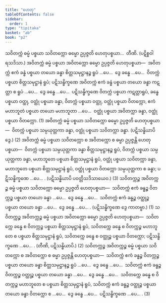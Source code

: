```yaml
---
title: "ဟေတု"
tableOfContents: false
sidebar:
  order: 1
type: "tipitaka"
basket: "ab"
book: "p2"
---
```



<DynamicBreadcrumb />

<Division number="110" book="p2" e="ch" v="38" p="603">

<Paragraph number="4304" book="p2">
သဝိတက္ကံ ဓမ္မံ ပစ္စယာ သဝိတက္ကော ဓမ္မော ဥပ္ပဇ္ဇတိ ဟေတုပစ္စယာ…  တီဏိ. (ပဋိစ္စဝါရသဒိသာ.)
</Paragraph>

<Paragraph number="4305" book="p2">
အဝိတက္ကံ ဓမ္မံ ပစ္စယာ အဝိတက္ကော ဓမ္မော ဥပ္ပဇ္ဇတိ ဟေတုပစ္စယာ—  အဝိတက္ကံ ဧကံ ခန္ဓံ ပစ္စယာ တယော ခန္ဓာ စိတ္တသမုဋ္ဌာနဉ္စ ရူပံ …ပေ…  ဒွေ ခန္ဓေ …ပေ…  ဝိတက္ကံ ပစ္စယာ စိတ္တသမုဋ္ဌာနံ ရူပံ; ပဋိသန္ဓိက္ခဏေ အဝိတက္ကံ ဧကံ ခန္ဓံ ပစ္စယာ တယော ခန္ဓာ ကဋတ္တာ စ ရူပံ …ပေ…  ဒွေ ခန္ဓေ …ပေ…  ပဋိသန္ဓိက္ခဏေ ဝိတက္ကံ ပစ္စယာ ကဋတ္တာရူပံ, ခန္ဓေ ပစ္စယာ ဝတ္ထု, ဝတ္ထုံ ပစ္စယာ ခန္ဓာ, ဝိတက္ကံ ပစ္စယာ ဝတ္ထု, ဝတ္ထုံ ပစ္စယာ ဝိတက္ကော, ဧကံ မဟာဘူတံ ပစ္စယာ တယော မဟာဘူတာ …ပေ…  ဝတ္ထုံ ပစ္စယာ အဝိတက္ကာ ခန္ဓာ, ဝတ္ထုံ ပစ္စယာ ဝိတက္ကော. (1)
</Paragraph>

<Paragraph number="4306" book="p2">
အဝိတက္ကံ ဓမ္မံ ပစ္စယာ သဝိတက္ကော ဓမ္မော ဥပ္ပဇ္ဇတိ ဟေတုပစ္စယာ—  ဝိတက္ကံ ပစ္စယာ သမ္ပယုတ္တကာ ခန္ဓာ, ဝတ္ထုံ ပစ္စယာ သဝိတက္ကာ ခန္ဓာ. (ပဋိသန္ဓိယာပိ ဒွေ.) (2)
</Paragraph>

<Paragraph number="4307" book="p2">
အဝိတက္ကံ ဓမ္မံ ပစ္စယာ သဝိတက္ကော စ အဝိတက္ကော စ ဓမ္မာ ဥပ္ပဇ္ဇန္တိ ဟေတုပစ္စယာ—  ဝိတက္ကံ ပစ္စယာ သမ္ပယုတ္တကာ ခန္ဓာ စိတ္တသမုဋ္ဌာနဉ္စ ရူပံ, ဝိတက္ကံ ပစ္စယာ သမ္ပယုတ္တကာ ခန္ဓာ, မဟာဘူတေ ပစ္စယာ စိတ္တသမုဋ္ဌာနံ ရူပံ, ဝတ္ထုံ ပစ္စယာ သဝိတက္ကာ ခန္ဓာ, မဟာဘူတေ ပစ္စယာ စိတ္တသမုဋ္ဌာနံ ရူပံ, ဝတ္ထုံ ပစ္စယာ ဝိတက္ကော သမ္ပယုတ္တကာ စ ခန္ဓာ; ပဋိသန္ဓိက္ခဏေ …ပေ… . (ပဋိသန္ဓိယာပိ ပဝတ္တိသဒိသာယေဝ.) (3)
</Paragraph>

</Division>
<Division number="111" book="p2" e="ch" v="38" p="603">

<Paragraph number="4308" book="p2">
သဝိတက္ကဉ္စ အဝိတက္ကဉ္စ ဓမ္မံ ပစ္စယာ သဝိတက္ကော ဓမ္မော ဥပ္ပဇ္ဇတိ ဟေတုပစ္စယာ—  သဝိတက္ကံ ဧကံ ခန္ဓဉ္စ ဝိတက္ကဉ္စ ပစ္စယာ တယော ခန္ဓာ …ပေ…  ဒွေ ခန္ဓေ …ပေ…  သဝိတက္ကံ ဧကံ ခန္ဓဉ္စ ဝတ္ထုဉ္စ ပစ္စယာ တယော ခန္ဓာ …ပေ…  ဒွေ ခန္ဓေ …ပေ… . (ပဋိသန္ဓိက္ခဏေ ဒွေ ကာတဗ္ဗာ.) (1)
</Paragraph>

<Paragraph number="4309" book="p2">
သဝိတက္ကဉ္စ အဝိတက္ကဉ္စ ဓမ္မံ ပစ္စယာ အဝိတက္ကော ဓမ္မော ဥပ္ပဇ္ဇတိ ဟေတုပစ္စယာ—  သဝိတက္ကေ ခန္ဓေ စ ဝိတက္ကဉ္စ ပစ္စယာ စိတ္တသမုဋ္ဌာနံ ရူပံ, သဝိတက္ကေ ခန္ဓေ စ ဝိတက္ကဉ္စ မဟာဘူတေ စ ပစ္စယာ စိတ္တသမုဋ္ဌာနံ ရူပံ, သဝိတက္ကေ ခန္ဓေ စ ဝတ္ထုဉ္စ ပစ္စယာ ဝိတက္ကော; ပဋိသန္ဓိက္ခဏေ …ပေ… . (တီဏိ, ပဋိသန္ဓိယာပိ.) (2)
</Paragraph>

<Paragraph number="4310" book="p2">
သဝိတက္ကဉ္စ အဝိတက္ကဉ္စ ဓမ္မံ ပစ္စယာ သဝိတက္ကော စ အဝိတက္ကော စ ဓမ္မာ ဥပ္ပဇ္ဇန္တိ ဟေတုပစ္စယာ—  သဝိတက္ကံ ဧကံ ခန္ဓဉ္စ ဝိတက္ကဉ္စ ပစ္စယာ တယော ခန္ဓာ စိတ္တသမုဋ္ဌာနဉ္စ ရူပံ …ပေ…  ဒွေ ခန္ဓေ …ပေ…  သဝိတက္ကံ ဧကံ ခန္ဓဉ္စ ဝိတက္ကဉ္စ ဝတ္ထုဉ္စ ပစ္စယာ တယော ခန္ဓာ …ပေ…  ဒွေ ခန္ဓေ …ပေ…  သဝိတက္ကေ ခန္ဓေ စ ဝိတက္ကဉ္စ မဟာဘူတေ စ ပစ္စယာ စိတ္တသမုဋ္ဌာနံ ရူပံ, သဝိတက္ကံ ဧကံ ခန္ဓဉ္စ ဝတ္ထုဉ္စ ပစ္စယာ တယော ခန္ဓာ ဝိတက္ကော စ …ပေ…  ဒွေ ခန္ဓေ …ပေ…  ပဋိသန္ဓိက္ခဏေ …ပေ… . (3)
</Paragraph>
</Division>